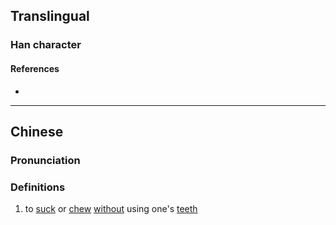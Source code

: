 {{character info}}
==Translingual==

===Han character===
{{Han char|rn=86|rad=火|as=12|sn=16|four=97820|canj=FANK|ids=⿰火閔}}

====References====
* {{Han ref|kx=0683.190|dkj=19432|hdz=32238.060|uh=71D8|ud=29144|bh=EA54|bd=59988}}

----

==Chinese==
{{zh-forms}}

===Pronunciation===
{{zh-pron
|m=měi
|c=mui5
|mc=y
|oc=y
|ma=
|cat=v
}}

===Definitions===
{{zh-hanzi}}

# {{lb|zh|Cantonese}} to [[suck]] or [[chew]] [[without]] using one's [[teeth]]